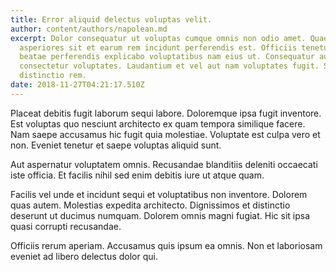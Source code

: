 ```yaml
---
title: Error aliquid delectus voluptas velit.
author: content/authors/napolean.md
excerpt: Dolor consequatur ut voluptas cumque omnis non odio amet. Quaerat
  asperiores sit et earum rem incidunt perferendis est. Officiis tenetur rerum
  beatae perferendis explicabo voluptatibus nam eius ut. Consequatur aut
  consectetur voluptates. Laudantium et vel aut nam voluptates fugit. Sunt
  distinctio rem.
date: 2018-11-27T04:21:17.510Z
---
```

Placeat debitis fugit laborum sequi labore. Doloremque ipsa fugit inventore. Est voluptas quo nesciunt architecto ex quam tempora similique facere. Nam saepe accusamus hic fugit quia molestiae. Voluptate est culpa vero et non. Eveniet tenetur et saepe voluptas aliquid sunt.
 Aut aspernatur voluptatem omnis. Recusandae blanditiis deleniti occaecati iste officia. Et facilis nihil sed enim debitis iure ut atque quam.
 Facilis vel unde et incidunt sequi et voluptatibus non inventore. Dolorem quas autem. Molestias expedita architecto. Dignissimos et distinctio deserunt ut ducimus numquam. Dolorem omnis magni fugiat. Hic sit ipsa quasi corrupti recusandae.
 Officiis rerum aperiam. Accusamus quis ipsum ea omnis. Non et laboriosam eveniet ad libero delectus dolor qui.